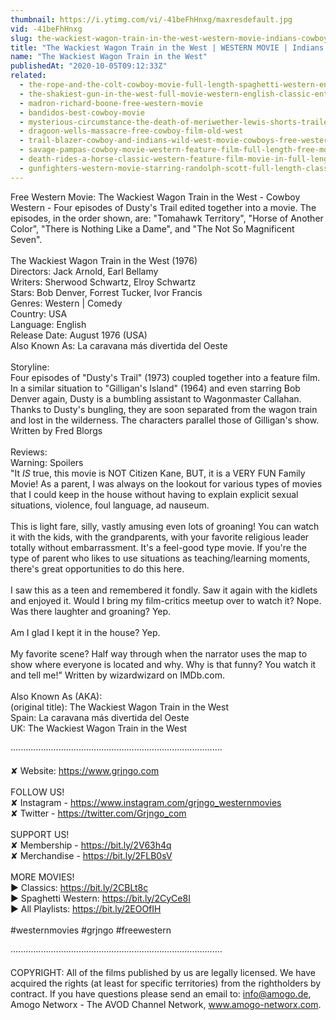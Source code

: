 ```yaml
---
thumbnail: https://i.ytimg.com/vi/-41beFhHnxg/maxresdefault.jpg
vid: -41beFhHnxg
slug: the-wackiest-wagon-train-in-the-west-western-movie-indians-cowboy-film-full-length
title: "The Wackiest Wagon Train in the West | WESTERN MOVIE | Indians | Cowboy Film | Full Length"
name: "The Wackiest Wagon Train in the West"
publishedAt: "2020-10-05T09:12:33Z"
related:
  - the-rope-and-the-colt-cowboy-movie-full-length-spaghetti-western-english-free-full-westerns
  - the-shakiest-gun-in-the-west-full-movie-western-english-classic-entire-film-full-free-movies
  - madron-richard-boone-free-western-movie
  - bandidos-best-cowboy-movie
  - mysterious-circumstance-the-death-of-meriwether-lewis-shorts-trailer
  - dragoon-wells-massacre-free-cowboy-film-old-west
  - trail-blazer-cowboy-and-indians-wild-west-movie-cowboys-free-western-english
  - savage-pampas-cowboy-movie-western-feature-film-full-length-free-movies-on-youtube
  - death-rides-a-horse-classic-western-feature-film-movie-in-full-length-full-movies-for-free
  - gunfighters-western-movie-starring-randolph-scott-full-length-classic-feature-film-english
---
```


Free Western Movie: The Wackiest Wagon Train in the West - Cowboy Western - Four episodes of Dusty's Trail edited together into a movie. The episodes, in the order shown, are: "Tomahawk Territory", "Horse of Another Color", "There is Nothing Like a Dame", and "The Not So Magnificent Seven". <br />
<br />
The Wackiest Wagon Train in the West (1976)<br />
Directors: Jack Arnold, Earl Bellamy<br />
Writers: Sherwood Schwartz, Elroy Schwartz <br />
Stars: Bob Denver, Forrest Tucker, Ivor Francis <br />
Genres: Western | Comedy <br />
Country: USA<br />
Language: English<br />
Release Date: August 1976 (USA) <br />
Also Known As: La caravana más divertida del Oeste <br />
<br />
Storyline:<br />
Four episodes of "Dusty's Trail" (1973) coupled together into a feature film. In a similar situation to "Gilligan's Island" (1964) and even starring Bob Denver again, Dusty is a bumbling assistant to Wagonmaster Callahan. Thanks to Dusty's bungling, they are soon separated from the wagon train and lost in the wilderness. The characters parallel those of Gilligan's show. Written by Fred Blorgs<br />
<br />
Reviews:<br />
Warning: Spoilers<br />
"It *IS* true, this movie is NOT Citizen Kane, BUT, it is a VERY FUN Family Movie! As a parent, I was always on the lookout for various types of movies that I could keep in the house without having to explain explicit sexual situations, violence, foul language, ad nauseum.<br />
<br />
This is light fare, silly, vastly amusing even lots of groaning! You can watch it with the kids, with the grandparents, with your favorite religious leader totally without embarrassment. It's a feel-good type movie. If you're the type of parent who likes to use situations as teaching/learning moments, there's great opportunities to do this here.<br />
<br />
I saw this as a teen and remembered it fondly. Saw it again with the kidlets and enjoyed it. Would I bring my film-critics meetup over to watch it? Nope. Was there laughter and groaning? Yep.<br />
<br />
Am I glad I kept it in the house? Yep.<br />
<br />
My favorite scene? Half way through when the narrator uses the map to show where everyone is located and why. Why is that funny? You watch it and tell me!" Written by wizardwizard on IMDb.com.<br />
<br />
Also Known As (AKA):<br />
(original title): The Wackiest Wagon Train in the West<br />
Spain: La caravana más divertida del Oeste<br />
UK: The Wackiest Wagon Train in the West<br />
<br />
····················································································<br />
<br />
✘ Website: https://www.grjngo.com<br />
<br />
FOLLOW US!<br />
✘ Instagram - https://www.instagram.com/grjngo_westernmovies<br />
✘ Twitter - https://twitter.com/Grjngo_com<br />
<br />
SUPPORT US!<br />
✘ Membership - https://bit.ly/2V63h4q<br />
✘ Merchandise - https://bit.ly/2FLB0sV<br />
<br />
MORE MOVIES! <br />
► Classics: https://bit.ly/2CBLt8c <br />
► Spaghetti Western: https://bit.ly/2CyCe8I <br />
► All Playlists: https://bit.ly/2EOOfIH <br />
<br />
#westernmovies #grjngo #freewestern<br />
<br />
····················································································<br />
<br />
COPYRIGHT: All of the films published by us are legally licensed. We have acquired the rights (at least for specific territories) from the rightholders by contract. If you have questions please send an email to: info@amogo.de, Amogo Networx - The AVOD Channel Network, www.amogo-networx.com.